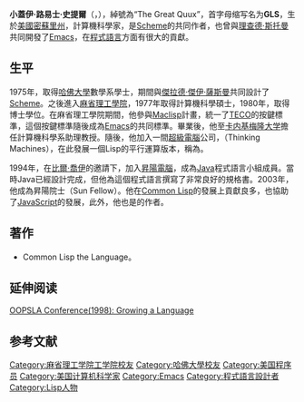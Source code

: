 {{unreferenced|time=2018-05-05T13:04:59+00:00}}
{{Infobox scientist
| name                    = 蓋伊·史提爾<br>Guy Steele
| image                   = Guy Steele.jpg
| image_size              = 
| caption                 = Guy Steele in 2015
| birth_date              = {{birth date and age|mf=yes|1954|10|02}}
| birth_place             = {{USA}}[[密苏里州|密苏里州]]
| residence               = 
| citizenship             = 
| nationality             = 
| ethnicity               =
| field                   = [[计算机科学|计算机科学]]
| work_institutions       = [[甲骨文公司|甲骨文公司]], [[昇陽電腦|昇陽電腦]], {{Link-en|思维机器公司|Thinking Machines}}
| alma_mater              = [[哈佛大学|哈佛大学]], [[麻省理工学院|麻省理工学院]]
| doctoral_advisor        = [[傑拉德·傑伊·薩斯曼|傑拉德·傑伊·薩斯曼]]
| doctoral_students       = 
| known_for               = 计算机[[程式語言|程式語言]]
| prizes                  = {{Link-en|格蕾丝·默里·霍珀奖|ACM Grace Murray Hopper Award}} (1988) <br> {{Link-en|亨利·h·古德纪念奖|Harry H. Goode Memorial Award}} (2007)
| footnotes               = 
}}
'''小蓋伊·路易士·史提爾'''（{{lang-en|Guy Lewis Steele Jr.}}，{{bd|1954年|10月2日|||catIdx=Steele Jr., Guy L.}}），綽號為“The Great Quux”，首字母缩写名为'''GLS'''，生於[[美國|美國]][[密蘇里州|密蘇里州]]，計算機科學家，是[[Scheme|Scheme]]的共同作者，也曾與[[理查德·斯托曼|理查德·斯托曼]]共同開發了[[Emacs|Emacs]]，在[[程式語言|程式語言]]方面有很大的貢獻。

==生平==
1975年，取得[[哈佛大學|哈佛大學]]數學系學士，期間與[[傑拉德·傑伊·薩斯曼|傑拉德·傑伊·薩斯曼]]共同設計了[[Scheme|Scheme]]。之後進入[[麻省理工學院|麻省理工學院]]，1977年取得計算機科學碩士，1980年，取得博士學位。在麻省理工學院期間，他參與[[Maclisp|Maclisp]]計畫，統一了[[TECO|TECO]]的按鍵標準，這個按鍵標準隨後成為[[Emacs|Emacs]]的共同標準。畢業後，他至[[卡内基梅隆大学|卡内基梅隆大学]]擔任計算機科學系助理教授。隨後，他加入一間[[超級電腦|超級電腦]]公司，{{le|思考機器|Thinking_Machines_Corporation}}（Thinking Machines），在此發展一個Lisp的平行運算版本，稱為{{le|*Lisp|*Lisp}}。

1994年，在[[比爾·喬伊|比爾·喬伊]]的邀請下，加入[[昇陽電腦|昇陽電腦]]，成為[[Java|Java]]程式語言小組成員。當時Java已經設計完成，但他為這個程式語言撰寫了非常良好的規格書。2003年，他成為昇陽院士（Sun Fellow）。他在[[Common_Lisp|Common Lisp]]的發展上貢獻良多，也協助了[[JavaScript|JavaScript]]的發展，此外，他也是{{le|Fortress|Fortress (programming language)}}的作者。

==著作==
* Common Lisp the Language。

==延伸阅读==
[https://www.youtube.com/watch?v=lw6TaiXzHAE OOPSLA Conference(1998): Growing a Language] {{Wayback|url=https://www.youtube.com/watch?v=lw6TaiXzHAE |date=20220403133152 }}{{refTag|name=Guy1998growlanguage}}{{refTag|name=Guy1999growlanguage}}{{refTag|name=Guy1998growlanguage_other}}

==参考文献==
{{refFoot|1=
{{refTag|name=Guy1998growlanguage|{{cite conference| author=Guy L. Steele| url=https://www.cs.virginia.edu/~evans/cs655/readings/steele.pdf| doi=10.1145/346852.346922| date=1998| title=Growing a Language| conference=Object-Oriented Programming, Systems, Languages, and Applications (OOPSLA)| publisher=Association for Computing Machinery| access-date=2022-01-29| archive-date=2022-06-20| archive-url=https://web.archive.org/web/20220620231146/https://www.cs.virginia.edu/~evans/cs655/readings/steele.pdf}} }}
{{refTag|name=Guy1999growlanguage|{{cite journal|title= Growing a Language|author=Guy L. Steele|date=1999-10|url=https://doi.org/10.1023/A:1010085415024|journal=Higher-Order and Symbolic Computation|volume=12|issue=3|pages=221--236}} }}
{{refTag|name=Guy1998growlanguage_other|{{cite book|author=Guy L. Steele|url=https://citeseerx.ist.psu.edu/viewdoc/summary?doi=10.1.1.68.7907|chapter=Growing a Language|title=Sun Microsystems Laboratories The First Ten Years 1991−2001|date=2001|pages=256--273|access-date=2022-01-29|archive-date=2022-01-31|archive-url=https://web.archive.org/web/20220131213358/https://citeseerx.ist.psu.edu/viewdoc/summary?doi=10.1.1.68.7907}} }}
}}


{{Authority control}}
{{Lisp programming language}}

{{DEFAULTSORT:Steele, Guy L. Jr.}}
[[Category:麻省理工学院工学院校友|Category:麻省理工学院工学院校友]]
[[Category:哈佛大學校友|Category:哈佛大學校友]]
[[Category:美国程序员|Category:美国程序员]]
[[Category:美国计算机科学家|Category:美国计算机科学家]]
[[Category:Emacs|Category:Emacs]]
[[Category:程式語言設計者|Category:程式語言設計者]]
[[Category:Lisp人物|Category:Lisp人物]]